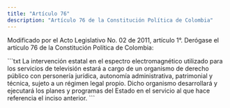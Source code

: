 ```yaml
---
title: "Artículo 76"
description: "Artículo 76 de la Constitución Política de Colombia"
---
```

<Warning>Modificado por el Acto Legislativo No. 02 de 2011, artículo 1°. Derógase el artículo 76 de la Constitución Política de Colombia:</Warning>

<Accordion title="Artículo original antes de la modificación:">
```txt
La intervención estatal en el espectro electromagnético utilizado para
los servicios de televisión estará a cargo de un organismo de derecho
público con personería jurídica, autonomía administrativa, patrimonial
y técnica, sujeto a un régimen legal propio. Dicho organismo
desarrollará y ejecutará los planes y programas del Estado en el
servicio al que hace referencia el inciso anterior.
```
</Accordion>